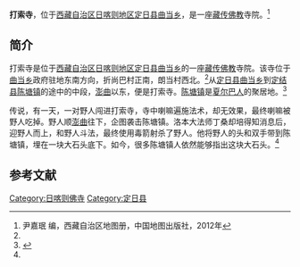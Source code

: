 {{Infobox Tibetan Buddhist monastery
|name =打索寺
|image =
|image size = 250px
|alt = 
|caption = 
|t=
|w=
|to = 
|ipa={{IPA|}}
|z=
|thdl=
|e=
|tc=打索寺
|s=打索寺
|p=
|m=
|k=
|pushpin_map = 
|latd =  | latm =  | lats =  | latNS = 
|longd=  | longm= | longs =| longEW = 
|iso_region = 
|map_caption = 
|mapsize = 
|location_country = 中国
|location = {{CHN}}[[西藏自治区|西藏自治区]][[日喀则地区|日喀则地区]][[定日县|定日县]]
|coordinates_display =
|founded_by =
|date_founded =
|date_renovated =
|sect =
|mather =
|children =
|dedicated_to = 
|tulku =
|head_lama = 
|head_mgh =
|no._of_monks = 
|architecture = 
|festivals =
|footnotes = 
}}

'''打索寺'''，位于[[西藏自治区|西藏自治区]][[日喀则地区|日喀则地区]][[定日县|定日县]][[曲当乡|曲当乡]]，是一座[[藏传佛教|藏传佛教]]寺院。<ref name=yin>尹嘉珉 编，西藏自治区地图册，中国地图出版社，2012年</ref>

==简介==
打索寺是位于[[西藏自治区|西藏自治区]][[日喀则地区|日喀则地区]][[定日县|定日县]][[曲当乡|曲当乡]]的一座[[藏传佛教|藏传佛教]]寺院。该寺位于[[曲当乡|曲当乡]]政府驻地东南方向，折尚巴村正南，朗当村西北。<ref name=yin/>从[[定日县|定日县]][[曲当乡|曲当乡]]到[[定结县|定结县]][[陈塘镇_(定结县)|陈塘镇]]的途中的中段，[[澎曲|澎曲]]以东，便是打索寺。[[陈塘镇_(定结县)|陈塘镇]]是[[夏尔巴人|夏尔巴人]]的聚居地。<ref name=chentang>{{Cite web |url=http://www.dooland.com/magazine/article_302385.html |title=陈塘夏尔巴族源调查，西藏人文地理2013年9月号 |access-date=2014-05-22 |archive-date=2019-10-02 |archive-url=https://web.archive.org/web/20191002033333/http://www.dooland.com/magazine/article_302385.html |dead-url=no }}</ref>

传说，有一天，一对野人闯进打索寺，寺中喇嘛遍施法术，却无效果，最终喇嘛被野人吃掉。野人顺[[澎曲|澎曲]]往下，企图袭击陈塘镇。洛本大法师丁桑却培得知消息后，迎野人而上，和野人斗法，最终使用毒箭射杀了野人。他将野人的头和双手带到陈塘镇，埋在一块大石头底下。如今，很多陈塘镇人依然能够指出这块大石头。<ref name=chentang/>

==参考文献==
{{reflist}}

{{日喀则地标}}
[[Category:日喀则佛寺|Category:日喀则佛寺]]
[[Category:定日县|Category:定日县]]